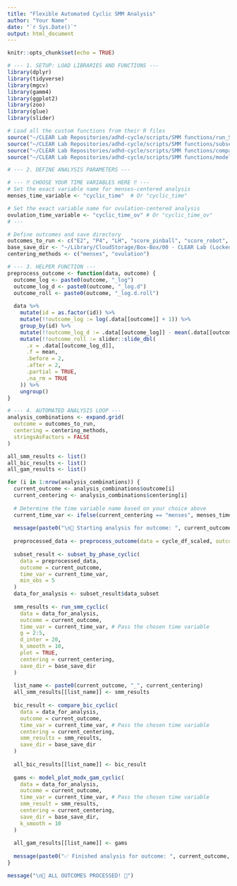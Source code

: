 ```yaml
---
title: "Flexible Automated Cyclic SMM Analysis"
author: "Your Name"
date: "`r Sys.Date()`"
output: html_document
---
```


```r
knitr::opts_chunk$set(echo = TRUE)

# --- 1. SETUP: LOAD LIBRARIES AND FUNCTIONS ---
library(dplyr)
library(tidyverse)
library(mgcv)
library(gamm4)
library(ggplot2)
library(zoo)
library(glue)
library(slider)

# Load all the custom functions from their R files
source("~/CLEAR Lab Repositories/adhd-cycle/scripts/SMM functions/run_SMM_cyclic.R")
source("~/CLEAR Lab Repositories/adhd-cycle/scripts/SMM functions/subset_by_phase_cyclic.R")
source("~/CLEAR Lab Repositories/adhd-cycle/scripts/SMM functions/compare_bic_cyclic.R")
source("~/CLEAR Lab Repositories/adhd-cycle/scripts/SMM functions/model_plot_modx_gam_cyclic.R")

```

```r
# --- 2. DEFINE ANALYSIS PARAMETERS ---

# --- ‼️ CHOOSE YOUR TIME VARIABLES HERE ‼️ ---
# Set the exact variable name for menses-centered analysis
menses_time_variable <- "cyclic_time"  # Or "cyclic_time"

# Set the exact variable name for ovulation-centered analysis
ovulation_time_variable <- "cyclic_time_ov" # Or "cyclic_time_ov"
# ---

# Define outcomes and save directory
outcomes_to_run <- c("E2", "P4", "LH", "score_pinball", "score_robot", "BDEFS_WM_avg", "BDEFS_RI_avg", "CSS_Inatt", "CSS_Inatt_Count", "CSS_HypImp", "CSS_Imp_Count", "CSS_Hyp_Count", "DRSP_1", "DRSP_4", "DRSP_7") 
base_save_dir <- "~/Library/CloudStorage/Box-Box/00 - CLEAR Lab (Locked Folders)/02 - Data Management, Analysis, and Papers/Studies_Projects/CYCLEADHD/03_analytic_projects/CYCADHD_PRIMARY/03_code_dataedits_output/SMMs"
centering_methods <- c("menses", "ovulation")
```



```r

# --- 3. HELPER FUNCTION ---
preprocess_outcome <- function(data, outcome) {
  outcome_log <- paste0(outcome, "_log")
  outcome_log_d <- paste0(outcome, "_log.d")
  outcome_roll <- paste0(outcome, "_log.d.roll")
  
  data %>%
    mutate(id = as.factor(id)) %>%
    mutate(!!outcome_log := log(.data[[outcome]] + 1)) %>%
    group_by(id) %>%
    mutate(!!outcome_log_d := .data[[outcome_log]] - mean(.data[[outcome_log]], na.rm = TRUE)) %>%
    mutate(!!outcome_roll := slider::slide_dbl(
      .x = .data[[outcome_log_d]],
      .f = mean,
      .before = 2,
      .after = 2,
      .partial = TRUE,
      .na_rm = TRUE
    )) %>%
    ungroup()
}

```

```r
# --- 4. AUTOMATED ANALYSIS LOOP ---
analysis_combinations <- expand.grid(
  outcome = outcomes_to_run,
  centering = centering_methods,
  stringsAsFactors = FALSE
)

all_smm_results <- list()
all_bic_results <- list()                                                              
all_gam_results <- list()

for (i in 1:nrow(analysis_combinations)) {
  current_outcome <- analysis_combinations$outcome[i]
  current_centering <- analysis_combinations$centering[i]
  
  # Determine the time variable name based on your choice above
  current_time_var <- ifelse(current_centering == "menses", menses_time_variable, ovulation_time_variable)
  
  message(paste0("\n🚀 Starting analysis for outcome: ", current_outcome, " (", current_centering, "-centered using '", current_time_var, "')"))
  
  preprocessed_data <- preprocess_outcome(data = cycle_df_scaled, outcome = current_outcome)
  
  subset_result <- subset_by_phase_cyclic(
    data = preprocessed_data,
    outcome = current_outcome,
    time_var = current_time_var,
    min_obs = 5
  )
  data_for_analysis <- subset_result$data_subset
  
  smm_results <- run_smm_cyclic(
    data = data_for_analysis,
    outcome = current_outcome,
    time_var = current_time_var, # Pass the chosen time variable
    g = 2:5,
    d_inter = 20,
    k_smooth = 10,
    plot = TRUE,
    centering = current_centering,
    save_dir = base_save_dir
  )
  
  list_name <- paste0(current_outcome, "_", current_centering)
  all_smm_results[[list_name]] <- smm_results
  
  bic_result <- compare_bic_cyclic(
    data = data_for_analysis,
    outcome = current_outcome,
    time_var = current_time_var, # Pass the chosen time variable
    centering = current_centering,
    smm_results = smm_results,
    save_dir = base_save_dir
  )
  
  all_bic_results[[list_name]] <- bic_result
  
  gams <- model_plot_modx_gam_cyclic(
    data = data_for_analysis,
    outcome = current_outcome,
    time_var = current_time_var, # Pass the chosen time variable
    smm_result = smm_results,
    centering = current_centering,
    save_dir = base_save_dir,
    k_smooth = 10
  )
  
  all_gam_results[[list_name]] <- gams
  
  message(paste0("✅ Finished analysis for outcome: ", current_outcome, " (", current_centering, "-centered)"))
}

message("\n🏁 ALL OUTCOMES PROCESSED! 🏁")
```





